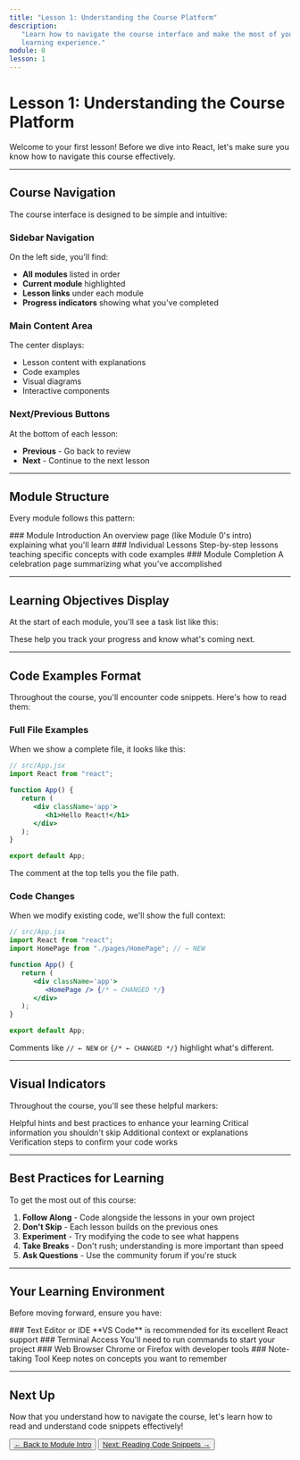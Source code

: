 ```yaml
---
title: "Lesson 1: Understanding the Course Platform"
description:
   "Learn how to navigate the course interface and make the most of your
   learning experience."
module: 0
lesson: 1
---
```


# Lesson 1: Understanding the Course Platform

Welcome to your first lesson! Before we dive into React, let's make sure you
know how to navigate this course effectively.

---

## Course Navigation

The course interface is designed to be simple and intuitive:

### Sidebar Navigation

On the left side, you'll find:

-  **All modules** listed in order
-  **Current module** highlighted
-  **Lesson links** under each module
-  **Progress indicators** showing what you've completed

### Main Content Area

The center displays:

-  Lesson content with explanations
-  Code examples
-  Visual diagrams
-  Interactive components

### Next/Previous Buttons

At the bottom of each lesson:

-  **Previous** - Go back to review
-  **Next** - Continue to the next lesson

---

## Module Structure

Every module follows this pattern:

<Steps>
   <Step>
      ### Module Introduction An overview page (like Module 0's intro)
      explaining what you'll learn
   </Step>
   <Step>
      ### Individual Lessons Step-by-step lessons teaching specific concepts
      with code examples
   </Step>
   <Step>
      ### Module Completion A celebration page summarizing what you've
      accomplished
   </Step>
</Steps>

---

## Learning Objectives Display

At the start of each module, you'll see a task list like this:

<Files>
   <File name='✅ Completed Task' />
   <File name='📝 Current Task' />
   <File name='⏳ Upcoming Task' />
</Files>

These help you track your progress and know what's coming next.

---

## Code Examples Format

Throughout the course, you'll encounter code snippets. Here's how to read them:

### Full File Examples

When we show a complete file, it looks like this:

```jsx
// src/App.jsx
import React from "react";

function App() {
   return (
      <div className='app'>
         <h1>Hello React!</h1>
      </div>
   );
}

export default App;
```

The comment at the top tells you the file path.

### Code Changes

When we modify existing code, we'll show the full context:

```jsx
// src/App.jsx
import React from "react";
import HomePage from "./pages/HomePage"; // ← NEW

function App() {
   return (
      <div className='app'>
         <HomePage /> {/* ← CHANGED */}
      </div>
   );
}

export default App;
```

Comments like `// ← NEW` or `{/* ← CHANGED */}` highlight what's different.

---

## Visual Indicators

Throughout the course, you'll see these helpful markers:

<Accordions type='single'>
   <Accordion id='tip' title='💡 Tips' value='tip'>
      Helpful hints and best practices to enhance your learning
   </Accordion>

   <Accordion id='warning' title='⚠️ Important' value='warning'>
      Critical information you shouldn't skip
   </Accordion>

   <Accordion id='note' title='📝 Note' value='note'>
      Additional context or explanations
   </Accordion>

   <Accordion id='checkpoint' title='✅ Checkpoint' value='checkpoint'>
      Verification steps to confirm your code works
   </Accordion>
</Accordions>

---

## Best Practices for Learning

To get the most out of this course:

1. **Follow Along** - Code alongside the lessons in your own project
2. **Don't Skip** - Each lesson builds on the previous ones
3. **Experiment** - Try modifying the code to see what happens
4. **Take Breaks** - Don't rush; understanding is more important than speed
5. **Ask Questions** - Use the community forum if you're stuck

---

## Your Learning Environment

Before moving forward, ensure you have:

<Steps>
   <Step>
      ### Text Editor or IDE **VS Code** is recommended for its excellent React
      support
   </Step>
   <Step>
      ### Terminal Access You'll need to run commands to start your project
   </Step>
   <Step>### Web Browser Chrome or Firefox with developer tools</Step>
   <Step>### Note-taking Tool Keep notes on concepts you want to remember</Step>
</Steps>

---

## Next Up

Now that you understand how to navigate the course, let's learn how to read and
understand code snippets effectively!

<div className='mt-6 flex gap-4'>
   <Button variant='outline' asChild>
      <a href='/docs/react/m0'>← Back to Module Intro</a>
   </Button>
   <Button asChild>
      <a href='/docs/react/m0/lesson-2'>Next: Reading Code Snippets →</a>
   </Button>
</div>
